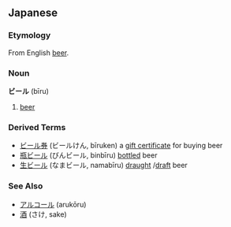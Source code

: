 ==Japanese==
===Etymology===
From English [[beer]].
===Noun===
'''ビール''' (bīru)

#[[beer]]
===Derived Terms===
*[[ビール券]] (ビールけん, bīruken) a [[gift certificate]] for buying beer
*[[瓶ビール]] (びんビール, binbīru) [[bottle]]d beer
*[[生ビール]] (なまビール, namabīru) [[draught]] /[[draft]] beer

===See Also===
*[[アルコール]] (arukōru)
*[[酒]] (さけ, sake)